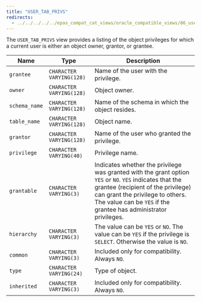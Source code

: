 ```yaml
---
title: "USER_TAB_PRIVS"
redirects:
  - ../../../../../epas_compat_cat_views/oracle_compatible_views/86_user_tab_privs #generated for docs/epas/reorg-role-use-case-mode
---
```


<div id="user_tab_privs" class="registered_link"></div>

The `USER_TAB_PRIVS` view provides a listing of the object privileges for which a current user is either an object owner, grantor, or grantee.

| Name          | Type                     | Description                                                                                                                                                                                                                                                         |
| ------------- | ------------------------ | ------------------------------------------------------------------------------------------------------------------------------------------------------------------------------------------------------------------------------------------------------------------- |
| `grantee`     | `CHARACTER VARYING(128)` | Name of the user with the privilege.                                                                                                                                                                                                                                |
| `owner`       | `CHARACTER VARYING(128)` | Object owner.                                                                                                                                                                                                                                                       |
| `schema_name` | `CHARACTER VARYING(128)` | Name of the schema in which the object resides.                                                                                                                                                                                                                     |
| `table_name`  | `CHARACTER VARYING(128)` | Object name.                                                                                                                                                                                                                                                        |
| `grantor`     | `CHARACTER VARYING(128)` | Name of the user who granted the privilege.                                                                                                                                                                                                                         |
| `privilege`   | `CHARACTER VARYING(40)`  | Privilege name.                                                                                                                                                                                                                                                     |
| `grantable`   | `CHARACTER VARYING(3)`   | Indicates whether the privilege was granted with the grant option `YES` or `NO`. `YES` indicates that the grantee (recipient of the privilege) can grant the privilege to others. The value can be `YES` if the grantee has administrator privileges. |
| `hierarchy`   | `CHARACTER VARYING(3)`   | The value can be `YES` or `NO`. The value can be `YES` if the privilege is `SELECT`. Otherwise the value is `NO`.                                                                                                                                                                      |
| `common`      | `CHARACTER VARYING(3)`   | Included only for compatibility. Always `NO`.                                                                                                                                                                                                                       |
| `type`        | `CHARACTER VARYING(24)`  | Type of object.                                                                                                                                                                                                                                                     |
| `inherited`   | `CHARACTER VARYING(3)`   | Included only for compatibility. Always `NO`.                                                                                                                                                                                                                       |
